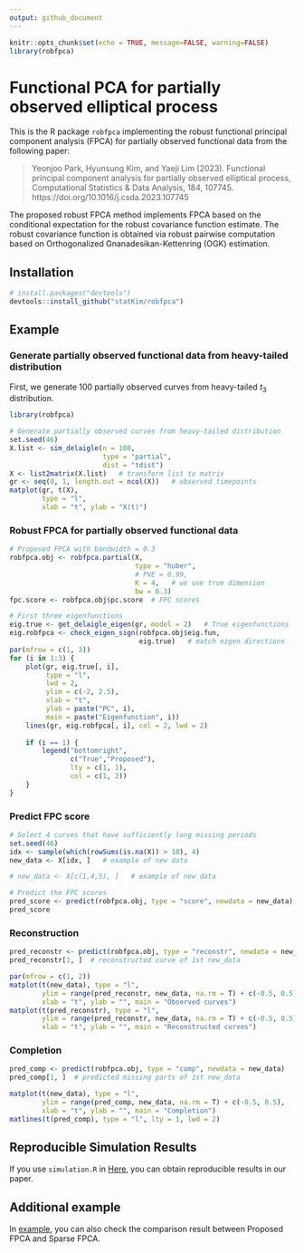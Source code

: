 ```yaml
---
output: github_document
---
```


```r
knitr::opts_chunk$set(echo = TRUE, message=FALSE, warning=FALSE)
library(robfpca)
```

# Functional PCA for partially observed elliptical process

This is the R package `robfpca` implementing the robust functional principal component analysis (FPCA) for partially observed functional data from the following paper:

> Yeonjoo Park, Hyunsung Kim, and Yaeji Lim (2023). Functional principal component analysis for partially observed elliptical process, Computational Statistics & Data Analysis, 184, 107745. https://doi.org/10.1016/j.csda.2023.107745

The proposed robust FPCA method implements FPCA based on the conditional expectation for the robust covariance function estimate.
The robust covariance function is obtained via robust pairwise computation based on Orthogonalized Gnanadesikan-Kettenring (OGK) estimation.


## Installation
```r
# install.packages("devtools")
devtools::install_github("statKim/robfpca")
```

## Example

### Generate partially observed functional data from heavy-tailed distribution
First, we generate 100 partially observed curves from heavy-tailed $t_3$ distribution.
```r
library(robfpca)

# Generate partially observed curves from heavy-tailed distribution
set.seed(46)
X.list <- sim_delaigle(n = 100,
                       type = "partial",
                       dist = "tdist")
X <- list2matrix(X.list)   # transform list to matrix
gr <- seq(0, 1, length.out = ncol(X))   # observed timepoints
matplot(gr, t(X), 
        type = "l",
        xlab = "t", ylab = "X(t)")
```


### Robust FPCA for partially observed functional data
```r
# Proposed FPCA with bandwidth = 0.3
robfpca.obj <- robfpca.partial(X,
                               type = "huber",
                               # PVE = 0.99,
                               K = 4,   # we use true dimension
                               bw = 0.3)
fpc.score <- robfpca.obj$pc.score  # FPC scores
```


```r
# First three eigenfunctions
eig.true <- get_delaigle_eigen(gr, model = 2)   # True eigenfunctions
eig.robfpca <- check_eigen_sign(robfpca.obj$eig.fun, 
                                eig.true)   # match eigen directions
par(mfrow = c(1, 3))
for (i in 1:3) {
    plot(gr, eig.true[, i],
         type = "l",
         lwd = 2,
         ylim = c(-2, 2.5),
         xlab = "t", 
         ylab = paste("PC", i),
         main = paste("Eigenfunction", i))
    lines(gr, eig.robfpca[, i], col = 2, lwd = 2)
    
    if (i == 1) {
        legend("bottomright", 
               c("True","Proposed"),
               lty = c(1, 1),
               col = c(1, 2))
    }
}
```


### Predict FPC score
```r
# Select 4 curves that have sufficiently long missing periods
set.seed(46)
idx <- sample(which(rowSums(is.na(X)) > 10), 4)
new_data <- X[idx, ]   # example of new data

# new_data <- X[c(1,4,5), ]   # example of new data

# Predict the FPC scores
pred_score <- predict(robfpca.obj, type = "score", newdata = new_data)
pred_score
```



### Reconstruction
```r
pred_reconstr <- predict(robfpca.obj, type = "reconstr", newdata = new_data)
pred_reconstr[1, ]  # reconstructed curve of 1st new_data

par(mfrow = c(1, 2))
matplot(t(new_data), type = "l",
        ylim = range(pred_reconstr, new_data, na.rm = T) + c(-0.5, 0.5),
        xlab = "t", ylab = "", main = "Observed curves")
matplot(t(pred_reconstr), type = "l",
        ylim = range(pred_reconstr, new_data, na.rm = T) + c(-0.5, 0.5),
        xlab = "t", ylab = "", main = "Reconstructed curves")
```

### Completion
```r
pred_comp <- predict(robfpca.obj, type = "comp", newdata = new_data)
pred_comp[1, ]  # predicted missing parts of 1st new_data

matplot(t(new_data), type = "l",
        ylim = range(pred_comp, new_data, na.rm = T) + c(-0.5, 0.5),
        xlab = "t", ylab = "", main = "Completion")
matlines(t(pred_comp), type = "l", lty = 1, lwd = 2)
```


## Reproducible Simulation Results
If you use `simulation.R` in [Here](https://github.com/statKim/fpca-partial-obs-ellipt-proc), you can obtain reproducible results in our paper.


## Additional example
In [example](vignettes/example.html), you can also check the comparison result between Proposed FPCA and Sparse FPCA.


